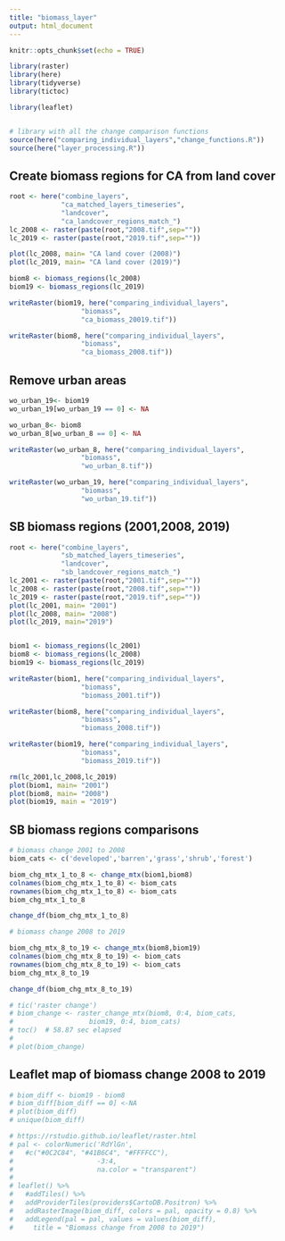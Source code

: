 ```yaml
---
title: "biomass_layer"
output: html_document
---
```


```r
knitr::opts_chunk$set(echo = TRUE)

library(raster)
library(here)
library(tidyverse)
library(tictoc)

library(leaflet)


# library with all the change comparison functions
source(here("comparing_individual_layers","change_functions.R"))
source(here("layer_processing.R"))
```

## Create biomass regions for CA from land cover 

```r
root <- here("combine_layers",
             "ca_matched_layers_timeseries",
             "landcover",
             "ca_landcover_regions_match_")
lc_2008 <- raster(paste(root,"2008.tif",sep=""))
lc_2019 <- raster(paste(root,"2019.tif",sep=""))

plot(lc_2008, main= "CA land cover (2008)")
plot(lc_2019, main= "CA land cover (2019)")

biom8 <- biomass_regions(lc_2008)
biom19 <- biomass_regions(lc_2019)

writeRaster(biom19, here("comparing_individual_layers",
                  "biomass",
                  "ca_biomass_20019.tif"))

writeRaster(biom8, here("comparing_individual_layers",
                  "biomass",
                  "ca_biomass_2008.tif"))
```

## Remove urban areas

```r
wo_urban_19<- biom19
wo_urban_19[wo_urban_19 == 0] <- NA

wo_urban_8<- biom8
wo_urban_8[wo_urban_8 == 0] <- NA

writeRaster(wo_urban_8, here("comparing_individual_layers",
                  "biomass",
                  "wo_urban_8.tif"))

writeRaster(wo_urban_19, here("comparing_individual_layers",
                  "biomass",
                  "wo_urban_19.tif"))
```


## SB biomass regions (2001,2008, 2019)

```r
root <- here("combine_layers",
             "sb_matched_layers_timeseries",
             "landcover",
             "sb_landcover_regions_match_")
lc_2001 <- raster(paste(root,"2001.tif",sep=""))
lc_2008 <- raster(paste(root,"2008.tif",sep=""))
lc_2019 <- raster(paste(root,"2019.tif",sep=""))
plot(lc_2001, main= "2001")
plot(lc_2008, main= "2008")
plot(lc_2019, main="2019")



```

```r
biom1 <- biomass_regions(lc_2001)
biom8 <- biomass_regions(lc_2008)
biom19 <- biomass_regions(lc_2019)

writeRaster(biom1, here("comparing_individual_layers",
                  "biomass",
                  "biomass_2001.tif"))

writeRaster(biom8, here("comparing_individual_layers",
                  "biomass",
                  "biomass_2008.tif"))

writeRaster(biom19, here("comparing_individual_layers",
                  "biomass",
                  "biomass_2019.tif"))

rm(lc_2001,lc_2008,lc_2019)
plot(biom1, main= "2001")
plot(biom8, main= "2008")
plot(biom19, main = "2019")
```


## SB biomass regions comparisons

```r
# biomass change 2001 to 2008
biom_cats <- c('developed','barren','grass','shrub','forest')

biom_chg_mtx_1_to_8 <- change_mtx(biom1,biom8)
colnames(biom_chg_mtx_1_to_8) <- biom_cats
rownames(biom_chg_mtx_1_to_8) <- biom_cats
biom_chg_mtx_1_to_8
```

```r
change_df(biom_chg_mtx_1_to_8)
```


```r
# biomass change 2008 to 2019

biom_chg_mtx_8_to_19 <- change_mtx(biom8,biom19)
colnames(biom_chg_mtx_8_to_19) <- biom_cats
rownames(biom_chg_mtx_8_to_19) <- biom_cats
biom_chg_mtx_8_to_19
```

```r
change_df(biom_chg_mtx_8_to_19)
```

```r
# tic('raster change')
# biom_change <- raster_change_mtx(biom8, 0:4, biom_cats,
#                   biom19, 0:4, biom_cats)
# toc()  # 58.87 sec elapsed
# 
# plot(biom_change)
```


## Leaflet map of biomass change 2008 to 2019

```r
# biom_diff <- biom19 - biom8
# biom_diff[biom_diff == 0] <-NA
# plot(biom_diff)
# unique(biom_diff)

# https://rstudio.github.io/leaflet/raster.html
# pal <- colorNumeric('RdYlGn',
#   #c("#0C2C84", "#41B6C4", "#FFFFCC"), 
#                     -3:4,
#                     na.color = "transparent")
# 
# leaflet() %>% 
#   #addTiles() %>%
#   addProviderTiles(providers$CartoDB.Positron) %>% 
#   addRasterImage(biom_diff, colors = pal, opacity = 0.8) %>%
#   addLegend(pal = pal, values = values(biom_diff),
#     title = "Biomass change from 2008 to 2019")

```

